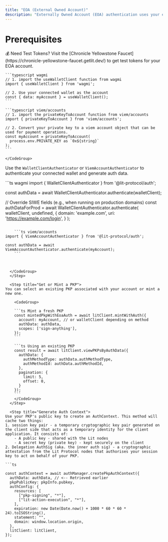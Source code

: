 ```yaml
---
title: "EOA (External Owned Account)"
description: "Externally Owned Account (EOA) authentication uses your existing Ethereum account to authenticate and mint PKPs. You can either use a private key or connect your wallet."
---
```


# Prerequisites

<Note>
  💰 Need Test Tokens? Visit the [Chronicle Yellowstone
  Faucet](https://chronicle-yellowstone-faucet.getlit.dev/) to get test tokens
  for your EOA account.
</Note>

<Steps>
  <Step title="Create an account">
    <CodeGroup>

    ```typescript wagmi
    // 1. import the useWalletClient function from wagmi
    import { useWalletClient } from 'wagmi';

    // 2. Use your connected wallet as the account
    const { data: myAccount } = useWalletClient();
    ```

    ```typescript viem/accounts
    // 1. import the privateKeyToAccount function from viem/accounts
    import { privateKeyToAccount } from 'viem/accounts';

    // 2. Convert your private key to a viem account object that can be used for payment operations.
    const myAccount = privateKeyToAccount(
      process.env.PRIVATE_KEY as `0x${string}`
    );
    ```

    </CodeGroup>
  </Step>

  <Step title="Authenticate with EOA">

Use the `WalletClientAuthenticator` or `ViemAccountAuthenticator` to authenticate your connected wallet and generate auth data.

  <CodeGroup>
```ts wagmi
import { WalletClientAuthenticator } from '@lit-protocol/auth';

const authData = await WalletClientAuthenticator.authenticate(walletClient);

// Override SIWE fields (e.g., when running on production domains)
const authDataForProd = await WalletClientAuthenticator.authenticate(
  walletClient,
  undefined,
  {
    domain: 'example.com',
    uri: 'https://example.com/login',
  }
);
```

    ```ts viem/accounts
import { ViemAccountAuthenticator } from '@lit-protocol/auth';

const authData = await ViemAccountAuthenticator.authenticate(myAccount);
    ```



  </CodeGroup>
  </Step>

  <Step title="Get or Mint a PKP">
You can select an existing PKP associated with your account or mint a new one.

    <CodeGroup>

    ```ts Mint a fresh PKP
    const mintedPkpWithEoaAuth = await litClient.mintWithAuth({
      account: myAccount, // or walletClient depending on method
      authData: authData,
      scopes: ['sign-anything'],
    });
    ```

    ```ts Using an existing PKP
    const result = await litClient.viewPKPsByAuthData({
      authData: {
        authMethodType: authData.authMethodType,
        authMethodId: authData.authMethodId,
      },
      pagination: {
        limit: 5,
        offset: 0,
      }
    });
    ```
    </CodeGroup>
  </Step>

  <Step title="Generate Auth Context">
Use your PKP's public key to create an AuthContext. This method will cache two things:
1. session key pair - a temporary cryptographic key pair generated on the client side that acts as a temporary identity for the client application. It consists of:
    - A public key - shared with the Lit nodes
    - A secret key (private key) - kept securely on the client
2. Delegation AuthSig (aka. the inner auth sig) - a cryptographic attestation from the Lit Protocol nodes that authorises your session key to act on behalf of your PKP.

```ts

const authContext = await authManager.createPkpAuthContext({
  authData: authData, // <-- Retrieved earlier
  pkpPublicKey: pkpInfo.pubkey,
  authConfig: {
    resources: [
      ["pkp-signing", "*"],
      ["lit-action-execution", "*"],
    ],
    expiration: new Date(Date.now() + 1000 * 60 * 60 * 24).toISOString(),
    statement: "",
    domain: window.location.origin,
  },
  litClient: litClient,
});
```
  </Step>
</Steps>
